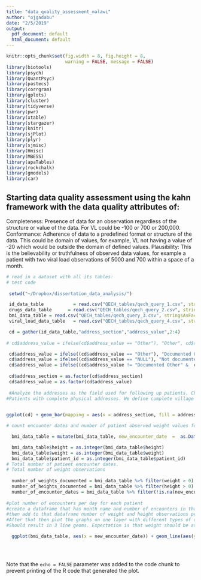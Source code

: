 ```yaml
---
title: "data_quality_assessment_malawi"
author: "ojgadabu"
date: "2/5/2019"
output:
  pdf_document: default
  html_document: default
---
```


```r
knitr::opts_chunk$set(fig.width = 8, fig.height = 8,
                      warning = FALSE, message = FALSE)
library(biotools)
library(psych)
library(QuantPsyc)
library(pastecs)
library(corrgram)
library(gplots)
library(cluster)
library(tidyverse)
library(pwr)
library(xtable)
library(stargazer)
library(knitr)
library(sjPlot)
library(plyr)
library(sjmisc)
library(Hmisc)
library(MBESS)
library(apaTables)
library(rockchalk)
library(gmodels)
library(car)
```
## Starting data quality assessment using the kahn framework with the data quality attributes of:

Completeness: Presence of data for an observation regardless of the structure or value of the data. For VL could be -100 or 700 or 200,000.
Conformance: Adherence of data to a predefined format or structure of the data. This could be domain of values, for example, VL not having a value of -20 which would be outside the domain of defined values.
Plausibility: This is the believability or truthfulness of observed data values, for example a patient with two viral load observations of 5000 and 700 within a space of a month. 



```r
# read in a dataset with all its tables: 
# test code
 
 setwd("~/Dropbox/dissertation_data_analysis/")

 id_data_table           = read.csv("QECH_tables/qech_query_1.csv", stringsAsFactors = FALSE)
 drugs_data_table      = read.csv("QECH_tables/qech_query_2.csv", stringsAsFactors = FALSE)
 bmi_data_table = read.csv("QECH_tables/qech_query_3.csv", stringsAsFactors = FALSE)
 viral_load_data_table   = read.csv("QECH_tables/qech_query_4.csv", stringsAsFactors = FALSE)

 cd = gather(id_data_table,"address_section","address_value",2:4) 
 
# cd$address_value = ifelse(cd$address_value == "Other"), "Other", cd$address_value))

 cd$address_value = ifelse((cd$address_value == "Other"), "Documented Other",cd$address_value)
 cd$address_value = ifelse((cd$address_value == "NULL"), "Not documented",cd$address_value)
 cd$address_value = ifelse((cd$address_value != "Documented Other" &  cd$address_value != "Not documented" ), "Address Unit Documented", cd$address_value) 
 
 cd$address_section = as.factor(cd$address_section)
 cd$address_value = as.factor(cd$address_value)
 
 #Analyze the addresses as the field used for following up patients. Check the total number of patients that have been registered at each facility. Modification is that patient identifier no longer checked because HIV Testing Services (HTS) is not part of the available EMRs. Therefore check for total number of patients per site, then assess completeness of physical address as a set of "TA, district and village (current place of residence)"
#Patients with complete physical addresses. We define complete village as all addresses that have got the smallest unit of address which represents the current place of residence. Residents without current place of residence cannot be followed up if they miss an appointment. This is a threat to the second 90 of patient retention. 

 
ggplot(cd) + geom_bar(mapping = aes(x = address_section, fill = address_value), position = "dodge") + labs(title = "Completeness of Patient Address Components Documentation", x = "Patient Address Section", y = "Count of Documented Status", colour = "Documentation Status")  + theme(panel.grid.major = element_blank(), panel.grid.minor = element_blank(), panel.border = element_blank(),panel.background = element_blank(), legend.title = element_blank())

# count encounter dates and number of patient observed weight values for each date.

  bmi_data_table = mutate(bmi_data_table, new_encounter_date  =  as.Date(bmi_data_table$encounter_datetime, "%Y-%m-%d %T"))

  bmi_data_table$height = as.integer(bmi_data_table$height)
  bmi_data_table$weight = as.integer(bmi_data_table$weight)
  bmi_data_table$patient_id = as.integer(bmi_data_table$patient_id)
# Total number of patient encounter dates.
# Total number of weight observations
  
  number_of_weights_documented = bmi_data_table %>% filter(weight > 0) %>% nrow(.)
  number_of_heights_documented = bmi_data_table %>% filter(height > 0) %>% nrow(.)
  number_of_encounter_dates = bmi_data_table %>% filter(!is.na(new_encounter_date)) %>% nrow(.)
  
#plot number of encounters per day for each patient
#create a dataframe that has month name and number of encounters in that month
#then add to that dataframe number of weight and height observations per month
#After that then plot the graphs on one layer with different types of observations
#Should result in 3 line geoms. Expectation is that weight should be at each visit.

  ggplot(bmi_data_table, aes(x = new_encounter_date)) + geom_line(aes(y = weight)) + geom_line(aes(y = height))

  
  
```

Note that the `echo = FALSE` parameter was added to the code chunk to prevent printing of the R code that generated the plot.









